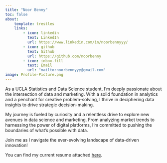 ```yaml
---
title: "Noor Benny" 
toc: false 
about: 
    template: trestles 
    links: 
        - icon: linkedin 
          text: LinkedIn 
          url: https://www.linkedin.com/in/noorbennyyy/ 
        - icon: github  
          text: Github  
          url: https://github.com/noorbenny 
        - icon: inbox-fill    
          text: Email   
          url: "mailto:noorbennyyy@gmail.com"
image: Profile-Picture.png  
--- 
```


As a UCLA Statistics and Data Science student, I'm deeply passionate about the intersection of data and marketing. With a solid foundation in analytics and a penchant for creative problem-solving, I thrive in deciphering data insights to drive strategic decision-making.

My journey is fueled by curiosity and a relentless drive to explore new avenues in data science and marketing. From analyzing market trends to harnessing the power of digital platforms, I'm committed to pushing the boundaries of what's possible with data.

Join me as I navigate the ever-evolving landscape of data-driven innovation! 

You can find my current resume attached [here](\docs\CV\RESUME.pdf "Noor Benny Resume"). 






